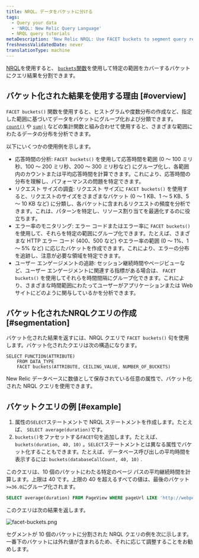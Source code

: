 ```yaml
---
title: NRQL。データをバケットに分ける
tags:
  - Query your data
  - 'NRQL: New Relic Query Language'
  - NRQL query tutorials
metaDescription: 'New Relic NRQL: Use FACET buckets to segment query results into groups based on numerical values, then grouped into buckets that cover a range.'
freshnessValidatedDate: never
translationType: machine
---
```



[NRQL](/docs/query-data/nrql-new-relic-query-language/getting-started/introduction-nrql)を使用すると、 [`buckets`関数](/docs/query-your-data/nrql-new-relic-query-language/get-started/nrql-syntax-clauses-functions/#func-buckets)を使用して特定の範囲をカバーするバケットにクエリ結果を分割できます。

## バケット化された結果を使用する理由 [#overview]

`FACET buckets()` 関数を使用すると、ヒストグラムや度数分布の作成など、指定した範囲に基づいてデータをバケットにグループ化および分類できます。 [`count()`](/docs/query-your-data/nrql-new-relic-query-language/get-started/nrql-syntax-clauses-functions/#func-count) や [`sum()`](/docs/query-your-data/nrql-new-relic-query-language/get-started/nrql-syntax-clauses-functions/#func-sum) などの集計関数と組み合わせて使用すると、さまざまな範囲にわたるデータの分布を分析できます。

以下にいくつかの使用例を示します。

* 応答時間の分析: `FACET buckets()` を使用して応答時間を範囲 (0 ～ 100 ミリ秒、100 ～ 200 ミリ秒、200 ～ 300 ミリ秒など) にグループ化し、各範囲内のカウントまたは平均応答時間を計算できます。これにより、応答時間の分布を理解し、パフォーマンスの問題を特定できます。
* リクエスト サイズの調査: リクエスト サイズに `FACET buckets()` を使用すると、リクエストのサイズをさまざまなバケット (0 ～ 1 KB、1 ～ 5 KB、5 ～ 10 KB など) に分類し、各バケットに含まれるリクエストの頻度を分析できます。これは、パターンを特定し、リソース割り当てを最適化するのに役立ちます。
* エラー率のモニタリング: エラー コードまたはエラー率に `FACET buckets()` を使用して、それらを特定の範囲にグループ化できます。たとえば、さまざまな HTTP エラー コード (400、500 など) やエラー率の範囲 (0 ～ 1%、1 ～ 5% など) に応じたバケットを作成できます。これにより、エラーの分布を追跡し、注意が必要な領域を特定できます。
* ユーザー エンゲージメントの追跡: セッション継続時間やページビューなど、ユーザー エンゲージメントに関連する指標がある場合は、 `FACET buckets()` を使用してそれらを時間間隔にグループ化できます。これにより、さまざまな時間範囲にわたってユーザーがアプリケーションまたは Web サイトにどのように関与しているかを分析できます。

## バケット化されたNRQLクエリの作成 [#segmentation]

バケット化された結果を返すには、NRQL クエリで `FACET buckets()` 句を使用します。バケット化されたクエリは次の構造になります。

```
SELECT FUNCTION(ATTRIBUTE) 
    FROM DATA_TYPE 
    FACET buckets(ATTRIBUTE, CEILING_VALUE, NUMBER_OF_BUCKETS)
```

New Relic データベースに数値として保存されている任意の属性で、バケット化された NRQL クエリを使用できます。

## バケットクエリの例 [#example]

1. 属性の`SELECT`ステートメントで NRQL ステートメントを作成します。たとえば、 `SELECT average(duration)`です。
2. `buckets()`をファセットする`FACET`句を追加します。たとえば、 `buckets(duration, 40, 10)` 。`SELECT`ステートメントとは異なる属性でバケット化することもできます。たとえば、データベース呼び出しの平均時間を表示するには: `buckets(databaseCallCount, 40, 10)` .

このクエリは、10 個のバケットにわたる特定のページ パスの平均継続時間を計算します。上限は 40 です。上限の 40 を超えるすべての値は、最後のバケット`>=36.0`にグループ化されます。

```sql
SELECT average(duration) FROM PageView WHERE pageUrl LIKE 'http://webportal.telco%' SINCE 1 week ago FACET buckets(duration, 40, 10)
```

このクエリは次の結果を返します。

<img
  title="facet-buckets.png"
  alt="facet-buckets.png"
  src={queriesnrqlFacetbyBucketsNRQLQueryBuilder}
/>

<figcaption>
  セグメントが 10 個のバケットに分割された NRQL クエリの例を次に示します。一番下のバケットには外れ値が含まれるため、それに応じて調整することをお勧めします。
</figcaption>